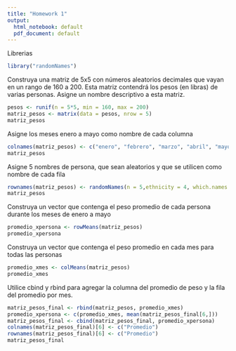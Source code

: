```yaml
---
title: "Homework 1"
output:
  html_notebook: default
  pdf_document: default
---
```


Librerias
```r
library("randomNames")
```
Construya una matriz de 5x5 con números aleatorios decimales que vayan en un rango de 160 a 200. Esta matriz contendrá los pesos (en libras) de varias personas. Asigne un nombre descriptivo a esta matriz.
```r
pesos <- runif(n = 5*5, min = 160, max = 200)
matriz_pesos <- matrix(data = pesos, nrow = 5)
matriz_pesos
```

Asigne los meses enero a mayo como nombre de cada columna
```r
colnames(matriz_pesos) <- c("enero", "febrero", "marzo", "abril", "mayo")
matriz_pesos
```
Asigne 5 nombres de persona, que sean aleatorios y que se utilicen como nombre de cada fila 
```r
rownames(matriz_pesos) <- randomNames(n = 5,ethnicity = 4, which.names = "first")
matriz_pesos
```

Construya un vector que contenga el peso promedio de cada persona durante los meses de enero a mayo 

```r
promedio_xpersona <- rowMeans(matriz_pesos) 
promedio_xpersona
```

Construya un vector que contenga el peso promedio en cada mes para todas las personas

```r
promedio_xmes <- colMeans(matriz_pesos) 
promedio_xmes
```


Utilice cbind y rbind para agregar la columna del promedio de peso y la fila del promedio por mes.

```r
matriz_pesos_final <- rbind(matriz_pesos, promedio_xmes)
promedio_xpersona <- c(promedio_xmes, mean(matriz_pesos_final[6,]))
matriz_pesos_final <- cbind(matriz_pesos_final, promedio_xpersona)
colnames(matriz_pesos_final)[6] <- c("Promedio")
rownames(matriz_pesos_final)[6] <- c("Promedio")
matriz_pesos_final
```
